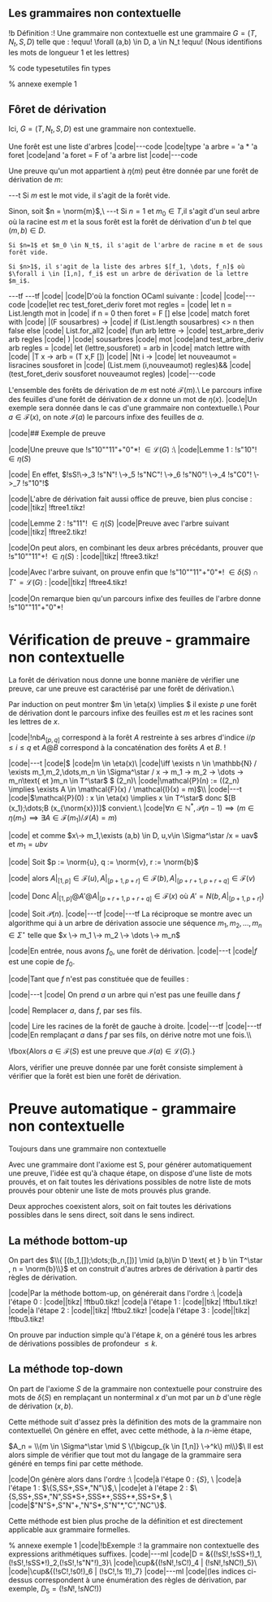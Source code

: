 
## Les grammaires non contextuelle

!b Définition :! Une grammaire non contextuelle est une grammaire $G = (T,N_t,S,D)$ telle que :
!equu! \forall (a,b) \in D, a \in N_t  !equu!
(Nous identifions les mots de longueur 1 et les lettres)

% code typesetutiles fin types

% annexe exemple 1

## Fôret de dérivation

Ici, $G = (T,N_t,S,D)$ est une grammaire non contextuelle.

Une forêt est une liste d'arbres
|code|---code
|code|type 'a arbre = 'a * 'a foret 
|code|and 'a foret = F of 'a arbre list
|code|---code


Une preuve qu'un mot appartient à $\eta(m)$ peut être donnée par une forêt de dérivation de $m$:

---t
Si $m$ est le mot vide, il s'agit de la forêt vide.

Sinon, soit $n = \norm{m}$,\\
---t
    Si $n=1$ et $m_0 \in T$,il s'agit d'un seul arbre où la racine est $m$ et la sous forêt est la forêt de dérivation d'un $b$ tel que $(m,b) \in D$.

    Si $n=1$ et $m_0 \in N_t$, il s'agit de l'arbre de racine m et de sous forêt vide.

    Si $n>1$, il s'agit de la liste des arbres $[f_1, \dots, f_n]$ où $\forall i \in [1,n], f_i$ est un arbre de dérivation de la lettre $m_i$.
---tf
---tf
|code|
|code|D'où la fonction OCaml suivante :
|code|
|code|---code
|code|let rec test_foret_deriv foret mot regles =
|code|  let n = List.length mot in
|code|  if n = 0 then foret = F [] else
|code|  match foret with
|code|      |(F sousarbres) ->
|code|          if (List.length sousarbres) <> n then false else
|code|          List.for_all2
|code|          (fun arb lettre ->
|code|              test_arbre_deriv arb regles
|code|          )
|code|          sousarbres
|code|          mot
|code|and test_arbre_deriv arb regles =
|code|  let (lettre,sousforet) = arb in
|code|  match lettre with
|code|      |T x -> arb = (T x,F [])
|code|      |Nt i ->
|code|          let nouveaumot = lisracines sousforet in
|code|          (List.mem (i,nouveaumot) regles)&&
|code|          (test_foret_deriv sousforet nouveaumot regles)
|code|---code

L'ensemble des forêts de dérivation de $m$ est noté $\mathcal{F}(m)$.\\
Le parcours infixe des feuilles d'une forêt de dérivation de $x$ donne un mot de $\eta(x)$.
|code|Un exemple sera donnée dans le cas d'une grammaire non contextuelle.\\
Pour $a \in \mathcal{F}(x)$, on note $\mathcal{I}(a)$ le parcours infixe des feuilles de $a$. 

|code|## Exemple de preuve

|code|Une preuve que !s"10""11"+"0"*! $\in \mathcal{L}(G)$ :\\
|code|Lemme 1 : !s"10"! $\in \eta(S)$

|code|    En effet, $!sS!\->_3 !s"N"! \->_5 !s"NC"! \->_6 !s"N0"! \->_4 !s"C0"! \->_7 !s"10"!$


|code|L'abre de dérivation fait aussi office de preuve, bien plus concise :
|code||tikz|   !ftree1.tikz!

|code|Lemme 2 : !s"11"! $\in \eta(S)$
|code|Preuve avec l'arbre suivant
|code||tikz| !ftree2.tikz!

|code|On peut alors, en combinant les deux arbres précédants, prouver que !s"10""11"+! $\in \eta(S)$ :
|code||tikz| !ftree3.tikz!

|code|Avec l'arbre suivant, on prouve enfin que !s"10""11"+"0"*! $\in \delta(S) \cap T^\star = \mathcal{L}(G)$ :
|code||tikz| !ftree4.tikz!

|code|On remarque bien qu'un parcours infixe des feuilles de l'arbre donne !s"10""11"+"0"*!

# Vérification de preuve - grammaire non contextuelle

La forêt de dérivation nous donne une bonne manière de vérifier une preuve, car une preuve est caractérisé par une forêt de dérivation.\\

Par induction on peut montrer $m \in \eta(x) \implies $ il existe $p$ une forêt de dérivation dont le parcours infixe des feuilles est $m$ et les racines sont les lettres de $x$.

|code|!nb$A_{[p,q]}$ correspond à la forêt $A$ restreinte à ses arbres d'indice $i / p\leq i \leq q$ et $A@B$ correspond à la concaténation des forêts $A$ et $B$. !

|code|---t
|code|$
|code|m \in \eta(x)\\
|code|\iff \exists n \in \mathbb{N} / \exists m_1,m_2,\dots,m_n \in \Sigma^\star / x \-> m_1 \-> m_2 \-> \dots \-> m_n\text{ et }m_n \in T^\star$    $ (2_n)\\
|code|\mathcal{P}(n) := ((2_n) \implies \exists A \in \mathcal{F}(x) / \mathcal{I}(x) = m)$\\
|code|---t
|code|$\mathcal{P}(0) : x \in \eta(x) \implies x \in T^\star$ donc $[B (x_1);\dots;B (x_{\norm{x}})]$ convient.\\
|code|$\forall n \in \mathbb{N}^*,\mathcal{P}(n-1) \implies (m \in \eta(m_1) \implies \exists A \in \mathcal{F}(m_1)/ \mathcal{I}(A) = m)$

|code| et comme $x\-> m_1,\exists (a,b) \in D, u,v\in \Sigma^\star /x = uav$ et $m_1 = ubv$

|code| Soit $p := \norm{u}, q := \norm{v}, r := \norm{b}$
 
|code| alors $A|_{[1,p]} \in \mathcal{F}(u), A|_{[p+1,p+r]} \in \mathcal{F}(b), A|_{[p+r+1,p+r+q]} \in \mathcal{F}(v)$

|code| Donc $A|_{[1,p]}@A'@A|_{[p+r+1,p+r+q]}\in \mathcal{F}(x)$ où $A' = N (b,A|_{[p+1,p+r]})$

|code| Soit $\mathcal{P}(n)$.
|code|---tf
|code|---tf
La réciproque se montre avec un algorithme qui à un arbre de dérivation associe une séquence $m_1,m_2,\dots,m_n \in \Sigma^\star$ telle que $x \-> m_1 \-> m_2 \-> \dots \-> m_n$

|code|En entrée, nous avons $f_0$, une forêt de dérivation.
|code|---t
|code|$f$ est une copie de $f_0$. 

|code|Tant que $f$ n'est pas constituée que de feuilles :

|code|---t
|code|    On prend $a$ un arbre qui n'est pas une feuille dans $f$

|code|    Remplacer $a$, dans $f$, par ses fils.

|code|    Lire les racines de la forêt de gauche à droite.
|code|---tf
|code|---tf
|code|En remplaçant $a$ dans $f$ par ses fils, on dérive notre mot une fois.\\\\

\fbox{Alors $a \in \mathcal{F}(S)$ est une preuve que $\mathcal{I}(a) \in \mathcal{L}(G)$.}

Alors, vérifier une preuve donnée par une forêt consiste simplement à vérifier que la forêt est bien une forêt de dérivation.

# Preuve automatique - grammaire non contextuelle

Toujours dans une grammaire non contextuelle

Avec une grammaire dont l'axiome est S,
pour générer automatiquement une preuve, l'idée est qu'à chaque étape,
on dispose d'une liste de mots prouvés,
et on fait toutes les dérivations possibles de notre liste de mots prouvés pour obtenir une liste de mots prouvés plus grande.

Deux approches coexistent alors, soit on fait toutes les dérivations possibles dans le sens direct, soit dans le sens indirect.

## La méthode bottom-up

On part des $\\{ [(b_1,[]);\dots;(b_n,[])] \mid (a,b)\in D \text{ et } b \in T^\star , n = \norm{b}\\}$ et on construit d'autres arbres de dérivation à partir des règles de dérivation.

|code|Par la méthode bottom-up, on générerait dans l'ordre :\\
|code|à l'étape 0 :
|code||tikz| !ftbu0.tikz!
|code|à l'étape 1 : 
|code||tikz| !ftbu1.tikz!
|code|à l'étape 2 : 
|code||tikz| !ftbu2.tikz!
|code|à l'étape 3 : 
|code||tikz| !ftbu3.tikz!

On prouve par induction simple qu'à l'étape $k$, on a généré tous les arbres de dérivations possibles de profondeur $\leq k$.

## La méthode top-down

On part de l'axiome $S$ de la grammaire non contextuelle pour construire des mots de $\delta(S)$ en remplaçant un nonterminal $x$ d'un mot par un $b$ d'une règle de dérivation $(x,b)$.

Cette méthode suit d'assez près la définition des mots de la grammaire non contextuelle\\
On génère en effet, avec cette méthode, à la $n$-ième étape, 

$A_n = \\{m \in \Sigma^\star \mid  S \(\bigcup_{k \in [1,n]} \->^k\) m\\}$\\
Il est alors simple de vérifier que tout mot du langage de la grammaire sera généré en temps fini par cette méthode.

|code|On génère alors dans l'ordre :\\
|code|à l'étape 0 : $\{S\}$, \\
|code|à l'étape 1 : $\{S,SS+,SS*,"N"\}$,\\
|code|et à l'étape 2 : $\{S,SS+,SS*,"N",SS*S+,SSS*+,SSS+*,SS+S*,$ \\
|code|$"N"S+,S"N"+,"N"S*,S"N"*,"C","NC"\}$.

Cette méthode est bien plus proche de la définition et est directement applicable aux grammaire formelles.



% annexe exemple 1
|code|!bExemple :! la grammaire non contextuelle des expressions arithmétiques suffixes.
|code|---ml
|code|D = &\{(!sS!,!sSS+!)_1,(!sS!,!sSS*!)_2,(!sS!,!s"N"!)_3\}\\
|code|\cup&\{(!sN!,!sC!)_4 | (!sN!,!sNC!)_5\}\\
|code|\cup&\{(!sC!,!s0!)_6 | (!sC!,!s 1!)_7\}
|code|---ml
|code|(les indices ci-dessus correspondent à une énumération des règles de dérivation, par exemple, $D_5 = (!sN!,!sNC!)$)
